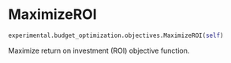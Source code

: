 # MaximizeROI { #prophetverse.experimental.budget_optimization.objectives.MaximizeROI }

```python
experimental.budget_optimization.objectives.MaximizeROI(self)
```

Maximize return on investment (ROI) objective function.